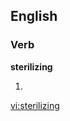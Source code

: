 
==English==

===Verb===
'''sterilizing'''

# {{present participle of|[[sterilize]]}}

[[vi:sterilizing]]